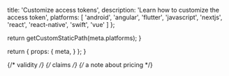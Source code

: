 
  title: 'Customize access tokens',
  description: 'Learn how to customize the access token',
  platforms: [
    'android',
    'angular',
    'flutter',
    'javascript',
    'nextjs',
    'react',
    'react-native',
    'swift',
    'vue'
  ]
};

  return getCustomStaticPath(meta.platforms);
}

  return {
    props: {
      meta,
    }
  };
}

{/* validity */}
{/* claims */}
{/* a note about pricing */}
